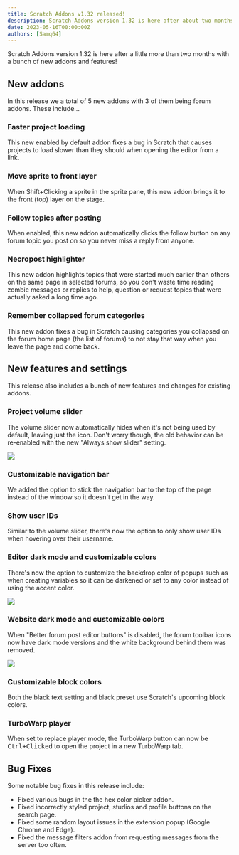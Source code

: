 ```yaml
---
title: Scratch Addons v1.32 released!
description: Scratch Addons version 1.32 is here after about two months with a bunch of new addons and features!
date: 2023-05-16T00:00:00Z
authors: [Samq64]
---
```


Scratch Addons version 1.32 is here after a little more than two months with a bunch of new addons and features!

## New addons

In this release we a total of 5 new addons with 3 of them being forum addons.
These include...

### Faster project loading

This new enabled by default addon fixes a bug in Scratch that causes projects to load slower than they should when opening the editor from a link.

### Move sprite to front layer

When Shift+Clicking a sprite in the sprite pane, this new addon brings it to the front (top) layer on the stage.

### Follow topics after posting

When enabled, this new addon automatically clicks the follow button on any forum topic you post on so you never miss a reply from anyone.

### Necropost highlighter

This new addon highlights topics that were started much earlier than others on the same page in selected forums,
so you don't waste time reading zombie messages or replies to help, question or request topics that were actually asked a long time ago.

### Remember collapsed forum categories

This new addon fixes a bug in Scratch causing categories you collapsed on the forum home page (the list of forums)
to not stay that way when you leave the page and come back.

## New features and settings

This release also includes a bunch of new features and changes for existing addons.

### Project volume slider

The volume slider now automatically hides when it's not being used by default, leaving just the icon.
Don't worry though, the old behavior can be re-enabled with the new "Always show slider" setting.

![](@site/../common/release-highlights/vol-slider-auto-hide.gif)

### Customizable navigation bar

We added the option to stick the navigation bar to the top of the page instead of the window so it doesn't get in the way.

### Show user IDs

Similar to the volume slider, there's now the option to only show user IDs when hovering over their username.

### Editor dark mode and customizable colors

There's now the option to customize the backdrop color of popups such as
when creating variables so it can be darkened or set to any color instead of using the accent color.

![](@site/../common/release-highlights/popup-backdrop.png)

### Website dark mode and customizable colors

When "Better forum post editor buttons" is disabled,
the forum toolbar icons now have dark mode versions and the white background behind them was removed.

![](@site/../common/release-highlights/dark-toolbar-icons.png)

### Customizable block colors

Both the black text setting and black preset use Scratch's upcoming block colors.

### TurboWarp player

When set to replace player mode, the TurboWarp button can now be <kbd>Ctrl+Clicked</kbd> to open the project in a new TurboWarp tab.

## Bug Fixes

Some notable bug fixes in this release include:

* Fixed various bugs in the the hex color picker addon.
* Fixed incorrectly styled project, studios and profile buttons on the search page.
* Fixed some random layout issues in the extension popup (Google Chrome and Edge).
* Fixed the message filters addon from requesting messages from the server too often.
